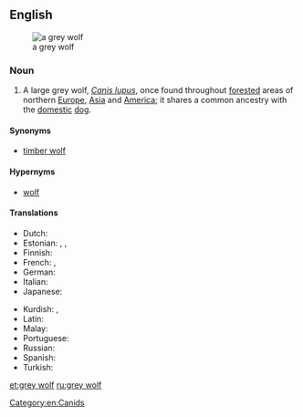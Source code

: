 {{also|gray wolf}}
==English==
{{wikipedia}}
[[File:Canis lupus lupus prague zoo.jpg|thumb|a grey wolf]]

===Noun===
{{en-noun|head=[[grey]] [[wolf]]|grey wolves}}

# A large grey wolf, ''[[Canis lupus]]'', once found throughout [[forested]] areas of northern [[Europe]], [[Asia]] and [[America]]; it shares a common ancestry with the [[domestic]] [[dog]].

====Synonyms====
* [[timber wolf]]

====Hypernyms====
* [[wolf]]

====Translations====
{{trans-top|a large grey wolf}}
* Dutch: {{t+|nl|wolf|m}}
* Estonian: {{t+|et|hunt}}, {{t|et|hall hunt}}, {{t+|et|susi}}
* Finnish: {{t+|fi|susi}}
* French: {{t|fr|loup commun|m}}, {{t+|fr|loup}}
* German: {{t+|de|Wolf|m}}
* Italian: {{t+|it|lupo|m}}
* Japanese: {{t|ja|大陸狼|tr=tairikuōkami}}
{{trans-mid}}
* Kurdish: {{t+|ku|gur}}, {{t+|ku|gurg}}
* Latin: {{t+|la|lupus}}
* Malay: {{t|ms|serigala kelabu}}
* Portuguese: {{t|pt|lobo cinzento|m}}
* Russian: {{t+|ru|волк|m}}
* Spanish: {{t+|es|lobo|m}}
* Turkish: {{t|tr|boz kurt}}
{{trans-bottom}}

[[Category:en:Canids]]

[[et:grey wolf]]
[[ru:grey wolf]]